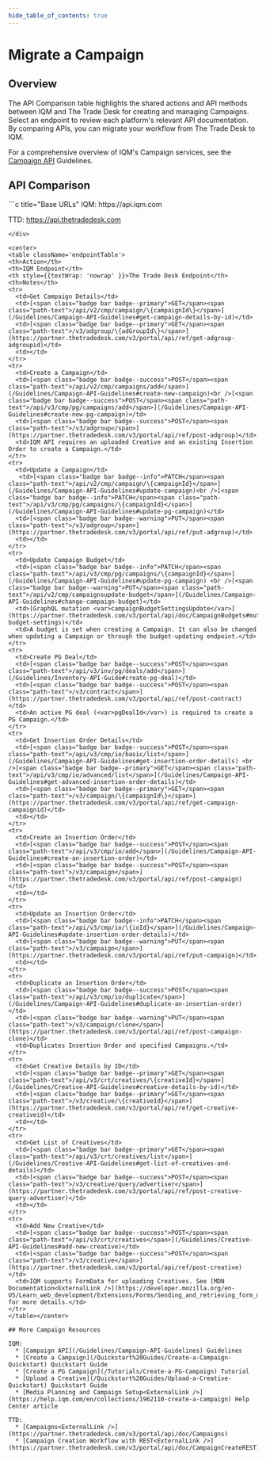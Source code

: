 ```yaml
---
hide_table_of_contents: true
---
```



# Migrate a Campaign

## Overview 

The API Comparison table highlights the shared actions and API methods between IQM and The Trade Desk for creating and managing Campaigns. Select an endpoint to review each platform's relevant API documentation. By comparing APIs, you can migrate your workflow from The Trade Desk to IQM.

For a comprehensive overview of IQM's Campaign services, see the [Campaign API](/Guidelines/Campaign-API-Guidelines) Guidelines.

## API Comparison

<div class="smallTable">
```c title="Base URLs"
  IQM: https://api.iqm.com
  
  TTD: https://api.thetradedesk.com
```
</div>

<center>
<table className='endpointTable'>
<th>Action</th>
<th>IQM Endpoint</th>
<th style={{textWrap: 'nowrap' }}>The Trade Desk Endpoint</th>
<th>Notes</th>
<tr>
  <td>Get Campaign Details</td>
  <td>[<span class="badge bar badge--primary">GET</span><span class="path-text">/api/v2/cmp/campaign/\{campaignId\}</span>](/Guidelines/Campaign-API-Guidelines#get-campaign-details-by-id)</td>
  <td>[<span class="badge bar badge--primary">GET</span><span class="path-text">/v3/adgroup/\{adGroupId\}</span>](https://partner.thetradedesk.com/v3/portal/api/ref/get-adgroup-adgroupid)</td>
  <td></td>
</tr>
<tr>
  <td>Create a Campaign</td>
  <td>[<span class="badge bar badge--success">POST</span><span class="path-text">/api/v2/cmp/campaigns/add</span>](/Guidelines/Campaign-API-Guidelines#create-new-campaign)<br />[<span class="badge bar badge--success">POST</span><span class="path-text">/api/v3/cmp/pg/campaigns/add</span>](/Guidelines/Campaign-API-Guidelines#create-new-pg-campaign)</td>
  <td>[<span class="badge bar badge--success">POST</span><span class="path-text">/v3/adgroup</span>](https://partner.thetradedesk.com/v3/portal/api/ref/post-adgroup)</td>
  <td>IQM API requires an uploaded Creative and an existing Insertion Order to create a Campaign.</td>
</tr>
<tr>
  <td>Update a Campaign</td>
   <td>[<span class="badge bar badge--info">PATCH</span><span class="path-text">/api/v2/cmp/campaign/\{campaignId}</span>](/Guidelines/Campaign-API-Guidelines#update-campaign)<br />[<span class="badge bar badge--info">PATCH</span><span class="path-text">/api/v3/cmp/pg/campaigns/\{campaignId}</span>](/Guidelines/Campaign-API-Guidelines#update-pg-campaign)</td>
  <td>[<span class="badge bar badge--warning">PUT</span><span class="path-text">/v3/adgroup</span>](https://partner.thetradedesk.com/v3/portal/api/ref/put-adgroup)</td>
  <td></td>
</tr>
<tr>
  <td>Update Campaign Budget</td>
  <td>[<span class="badge bar badge--info">PATCH</span><span class="path-text">/api/v3/cmp/pg/campaigns/\{campaignId}</span>](/Guidelines/Campaign-API-Guidelines#update-pg-campaign) <br />[<span class="badge bar badge--warning">PUT</span><span class="path-text">/api/v2/cmp/campaignsupdate-budget</span>](/Guidelines/Campaign-API-Guidelines#change-campaign-budget)</td>
  <td>[GraphQL mutation <var>campaignBudgetSettingsUpdate</var>](https://partner.thetradedesk.com/v3/portal/api/doc/CampaignBudgets#mutations-budget-settings)</td>
  <td>A budget is set when creating a Campaign. It can also be changed when updating a Campaign or through the budget-updating endpoint.</td>
</tr>
<tr>
  <td>Create PG Deal</td>
  <td>[<span class="badge bar badge--success">POST</span><span class="path-text">/api/v3/inv/pg/deals/add</span>](/Guidelines/Inventory-API-Guide#create-pg-deal)</td>
  <td>[<span class="badge bar badge--success">POST</span><span class="path-text">/v3/contract</span>](https://partner.thetradedesk.com/v3/portal/api/ref/post-contract)</td>
  <td>An active PG deal (<var>pgDealId</var>) is required to create a PG Campaign.</td>
</tr>
<tr>
  <td>Get Insertion Order Details</td>
  <td>[<span class="badge bar badge--success">POST</span><span class="path-text">/api/v3/cmp/io/basic/list</span>](/Guidelines/Campaign-API-Guidelines#get-insertion-order-details) <br />[<span class="badge bar badge--primary">GET</span><span class="path-text">/api/v3/cmp/io/advanced/list</span>](/Guidelines/Campaign-API-Guidelines#get-advanced-insertion-order-details)</td>
  <td>[<span class="badge bar badge--primary">GET</span><span class="path-text">/v3/campaign/\{campaignId\}</span>](https://partner.thetradedesk.com/v3/portal/api/ref/get-campaign-campaignid)</td>
  <td></td>
</tr>
<tr>
  <td>Create an Insertion Order</td>
  <td>[<span class="badge bar badge--success">POST</span><span class="path-text">/api/v3/cmp/io/add</span>](/Guidelines/Campaign-API-Guidelines#create-an-insertion-order)</td>
  <td>[<span class="badge bar badge--success">POST</span><span class="path-text">/v3/campaign</span>](https://partner.thetradedesk.com/v3/portal/api/ref/post-campaign)</td>
  <td></td>
</tr>
<tr>
  <td>Update an Insertion Order</td>
  <td>[<span class="badge bar badge--info">PATCH</span><span class="path-text">/api/v3/cmp/io/\{ioId}</span>](/Guidelines/Campaign-API-Guidelines#update-insertion-order-details)</td>
  <td>[<span class="badge bar badge--warning">PUT</span><span class="path-text">/v3/campaign</span>](https://partner.thetradedesk.com/v3/portal/api/ref/put-campaign)</td>
  <td></td>
</tr>
<tr>
  <td>Duplicate an Insertion Order</td>
  <td>[<span class="badge bar badge--success">POST</span><span class="path-text">/api/v3/cmp/io/duplicate</span>](/Guidelines/Campaign-API-Guidelines#duplicate-an-insertion-order)</td>
  <td>[<span class="badge bar badge--warning">PUT</span><span class="path-text">/v3/campaign/clone</span>](https://partner.thetradedesk.com/v3/portal/api/ref/post-campaign-clone)</td>
  <td>Duplicates Insertion Order and specified Campaigns.</td>
</tr>
<tr>
  <td>Get Creative Details by ID</td>
  <td>[<span class="badge bar badge--primary">GET</span><span class="path-text">/api/v3/crt/creatives/\{creativeId}</span>](/Guidelines/Creative-API-Guidelines#creative-details-by-id)</td>
  <td>[<span class="badge bar badge--primary">GET</span><span class="path-text">/v3/creative/\{creativeId}</span>](https://partner.thetradedesk.com/v3/portal/api/ref/get-creative-creativeid)</td>
  <td></td>
</tr>
<tr>
  <td>Get List of Creatives</td>
  <td>[<span class="badge bar badge--primary">GET</span><span class="path-text">/api/v3/crt/creatives/list</span>](/Guidelines/Creative-API-Guidelines#get-list-of-creatives-and-details)</td>
  <td>[<span class="badge bar badge--success">POST</span><span class="path-text">/v3/creative/query/advertiser</span>](https://partner.thetradedesk.com/v3/portal/api/ref/post-creative-query-advertiser)</td>
  <td></td>
</tr>
<tr>
  <td>Add New Creative</td>
  <td>[<span class="badge bar badge--success">POST</span><span class="path-text">/api/v3/crt/creatives</span>](/Guidelines/Creative-API-Guidelines#add-new-creative)</td>
  <td>[<span class="badge bar badge--success">POST</span><span class="path-text">/v3/creative</span>](https://partner.thetradedesk.com/v3/portal/api/ref/post-creative)</td>
  <td>IQM supports FormData for uploading Creatives. See [MDN Documentation<ExternalLink />](https://developer.mozilla.org/en-US/Learn_web_development/Extensions/Forms/Sending_and_retrieving_form_data) for more details.</td>
</tr>
</table></center>

## More Campaign Resources 

IQM:
  * [Campaign API](/Guidelines/Campaign-API-Guidelines) Guidelines
  * [Create a Campaign](/Quickstart%20Guides/Create-a-Campaign-Quickstart) Quickstart Guide
  * [Create a PG Campaign](/Tutorials/Create-a-PG-Campaign) Tutorial
  * [Upload a Creative](/Quickstart%20Guides/Upload-a-Creative-Quickstart) Quickstart Guide
  * [Media Planning and Campaign Setup<ExternalLink />](https://help.iqm.com/en/collections/1962110-create-a-campaign) Help Center article

TTD: 
  * [Campaigns<ExternalLink />](https://partner.thetradedesk.com/v3/portal/api/doc/Campaigns)
  * [Campaign Creation Workflow with REST<ExternalLink />](https://partner.thetradedesk.com/v3/portal/api/doc/CampaignCreateREST)